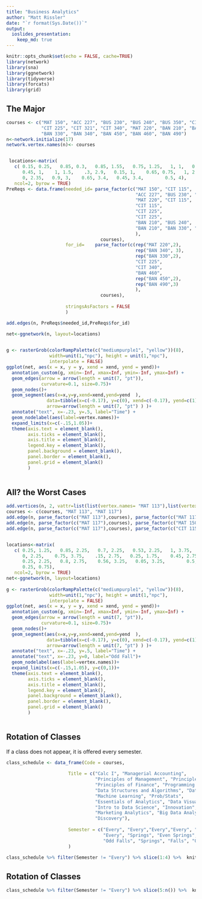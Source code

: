 ```yaml
---
title: "Business Analytics"
author: "Matt Rissler"
date: "`r format(Sys.Date())`"
output: 
  ioslides_presentation:
    keep_md: true
---
```


```r
knitr::opts_chunk$set(echo = FALSE, cache=TRUE)
library(network)
library(sna)
library(ggnetwork)
library(tidyverse)
library(forcats)
library(grid)
```

## The Major

```r
courses <- c("MAT 150", "ACC 227", "BUS 230", "BUS 240", "BUS 350", "CIT 115",
             "CIT 225", "CIT 321", "CIT 340", "MAT 220", "BAN 210", "BAN 220", 
             "BAN 330", "BAN 340", "BAN 450", "BAN 460", "BAN 490")
n<-network.initialize(17)
network.vertex.names(n)<- courses


 locations<-matrix(
   c( 0.15, 0.25,   0.85, 0.3,   0.85, 1.55,   0.75, 1.25,   1, 1,   0.5, 0.25,
      0.45, 1,    1, 1.5,    .3, 2.9,   0.15, 1,    0.65, 0.75,   1, 2.2,
      0, 2.35,   0.9, 3,    0.65, 3.4,   0.45, 3.4,        0.5, 4), 
   ncol=2, byrow = TRUE)
PreReqs <- data.frame(needed_id= parse_factor(c("MAT 150", "CIT 115",
                                                "ACC 227", "BUS 230", "BUS 240",
                                                "MAT 220", "CIT 115",
                                                "CIT 115",
                                                "CIT 225",
                                                "CIT 225",
                                                "BAN 210", "BUS 240",
                                                "BAN 210", "BAN 330", "BAN 340"
                                                ),
                                   courses), 
                      for_id=    parse_factor(c(rep("MAT 220",2),
                                                rep("BAN 340", 3),
                                                rep("BAN 330",2),
                                                "CIT 225",
                                                "CIT 340",
                                                "BAN 460",
                                                rep("BAN 450",2),
                                                rep("BAN 490",3)
                                                ),
                                   courses),
                      
                      stringsAsFactors = FALSE
                      )

add.edges(n, PreReqs$needed_id,PreReqs$for_id)
```




```r
net<-ggnetwork(n, layout=locations)

 
g <- rasterGrob(colorRampPalette(c("mediumpurple1", "yellow"))(8), 
                width=unit(1,"npc"), height = unit(1,"npc"), 
                interpolate = FALSE) 
ggplot(net, aes(x = x, y = y, xend = xend, yend = yend))+
  annotation_custom(g, xmin=-Inf, xmax=Inf, ymin=-Inf, ymax=Inf) +
  geom_edges(arrow = arrow(length = unit(7, "pt")), 
             curvature=0.1, size=0.75)+
  geom_nodes()+
  geom_segment(aes(x=x,y=y,xend=xend,yend=yend  ),
               data=tibble(x=c(-0.17), y=c(0), xend=c(-0.17), yend=c(1)),
               arrow=arrow(length = unit(7, "pt") ) )+
  annotate("text", x=-.23, y=.5, label="Time") +
  geom_nodelabel(aes(label=vertex.names))+
  expand_limits(x=c(-.15,1.05))+
  theme(axis.text = element_blank(),
        axis.ticks = element_blank(),
        axis.title = element_blank(),
        legend.key = element_blank(),
        panel.background = element_blank(),
        panel.border = element_blank(),
        panel.grid = element_blank()
        ) 
  
```

## All? the Worst Cases
```r
add.vertices(n, 2, vattr=list(list(vertex.names= "MAT 113"),list(vertex.names= "MAT 117")))
courses <- c(courses, "MAT 113", "MAT 117")
add.edge(n, parse_factor(c("MAT 113"),courses), parse_factor(c("MAT 117"),courses ))
add.edge(n, parse_factor(c("MAT 117"),courses), parse_factor(c("MAT 150"),courses ))
add.edge(n, parse_factor(c("MAT 117"),courses), parse_factor(c("CIT 115"),courses ))


locations<-matrix(
   c( 0.25, 1.25,   0.85, 2.25,   0.7, 2.25,   0.53, 2.25,   1, 3.75,   0, 1.25,
      0, 2.25,    0.75, 3.75,    .15, 2.75,   0.25, 1.75,    0.45, 2.75,   0.25, 3.75,
      0.25, 2.25,   0.8, 2.75,    0.56, 3.25,   0.05, 3.25,        0.5, 3.75,  0.25, 0.25,
      0.25, 0.75), 
   ncol=2, byrow = TRUE)
net<-ggnetwork(n, layout=locations)
 
g <- rasterGrob(colorRampPalette(c("mediumpurple1", "yellow"))(8), 
                width=unit(1,"npc"), height = unit(1,"npc"), 
                interpolate = FALSE) 
ggplot(net, aes(x = x, y = y, xend = xend, yend = yend))+
  annotation_custom(g, xmin=-Inf, xmax=Inf, ymin=-Inf, ymax=Inf) +
  geom_edges(arrow = arrow(length = unit(7, "pt")), 
             curvature=0.1, size=0.75)+
  geom_nodes()+
  geom_segment(aes(x=x,y=y,xend=xend,yend=yend  ),
               data=tibble(x=c(-0.17), y=c(0), xend=c(-0.17), yend=c(1)),
               arrow=arrow(length = unit(7, "pt") ) )+
  annotate("text", x=-.23, y=.5, label="Time") +
  annotate("text", x=-.23, y=0, label="Odd Fall")+
  geom_nodelabel(aes(label=vertex.names))+
  expand_limits(x=c(-.15,1.05), y=c(0,1))+
  theme(axis.text = element_blank(),
        axis.ticks = element_blank(),
        axis.title = element_blank(),
        legend.key = element_blank(),
        panel.background = element_blank(),
        panel.border = element_blank(),
        panel.grid = element_blank()
        ) 
  
```


## Rotation of Classes

If a class does not appear, it is offered every semester.
```r
class_schedule <- data_frame(Code = courses,
                       
                       Title = c("Calc I", "Managerial Accounting", 
                                 "Principles of Management", "Principles of Marketing",
                                 "Principles of Finance", "Programming and Design Basics",
                                 "Data Structures and Algorithms", "Data Analysis",
                                 "Machine Learning", "Prob/Stats",
                                 "Essentials of Analytics", "Data Visualization",
                                 "Intro to Data Science", "Innovation",
                                 "Marketing Analytics", "Big Data Analytics",
                                 "Discovery"), 
                       
                       Semester = c("Every", "Every","Every","Every", "Every", "Every",
                                    "Every", "Springs", "Even Springs", "Springs", "Every", "Springs", 
                                    "Odd Falls", "Springs", "Falls", "Odd Springs", "Springs")
                       )
                       
class_schedule %>% filter(Semester != "Every") %>% slice(1:4) %>%  knitr::kable()

```

## Rotation of Classes

```r
class_schedule %>% filter(Semester != "Every") %>% slice(5:n()) %>%  knitr::kable()
```